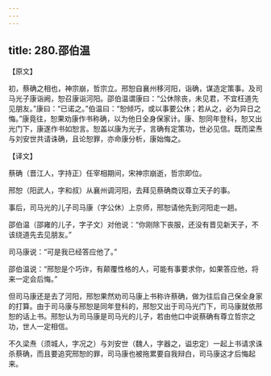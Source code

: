 ```yaml
---
---
---
```

title: 280.邵伯温
---



【原文】

初，蔡确之相也，神宗崩，哲宗立。邢恕自襄州移河阳，诣确，谋造定策事。及司马光子康诣阙，恕召康诣河阳。邵伯温谓康曰：“公休除丧，未见君，不宜枉道先见朋友。”康曰：“已诺之。”伯温曰：“恕倾巧，或以事要公休；若从之，必为异日之悔。”康竟往，恕果劝康作书称确，以为他日全身保家计。康、恕同年登科，恕又出光门下，康遂作书如恕言。恕盖以康为光子，言确有定策功，世必见信。既而梁焘与刘安世共请诛确，且论恕罪，亦命康分析，康始悔之。

【译文】

蔡确（晋江人，字持正）任宰相期间，宋神宗崩逝，哲宗即位。

邢恕（阳武人，字和叔）从襄州调河阳，去拜见蔡确商议尊立天子的事。

事后，司马光的儿子司马康（字公休）上京师，邢恕请他先到河阳走一趟。

邵伯温（邵雍的儿子，字子文）对他说：“你刚除下丧服，还没有晋见新天子，不该绕道先去见朋友。”

司马康说：“可是我已经答应他了。”

邵伯温说：“邢恕是个巧诈，有颠覆性格的人，可能有事要求你，如果答应他，将来一定会后悔。”

但司马康还是去了河阳，邢恕果然劝司马康上书称许蔡确，做为往后自己保全身家的打算。由于司马康与邢恕是同年登科的，邢恕又出于司马光门下，司马康就依邢恕的话上书。邢恕认为司马康是司马光的儿子，若由他口中说蔡确有尊立哲宗之功，世人一定相信。

不久梁焘（须城人，字况之）与刘安世（魏人，字器之，谥忠定）一起上书请求诛杀蔡确，而且要追究邢恕的罪，司马康也被拖累要自我辩白，司马康这才后悔起来。